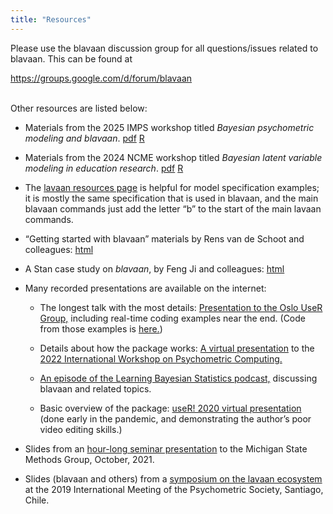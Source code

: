 ```yaml
---
title: "Resources"
---
```


Please use the blavaan discussion group for all questions/issues related to blavaan.  This can be found at

<a target="_blank" href="https://groups.google.com/d/forum/blavaan">https://groups.google.com/d/forum/blavaan</a><br /><br />

Other resources are listed below:

- Materials from the 2025 IMPS workshop titled *Bayesian psychometric modeling and blavaan*. <a href="https://ecmerkle.github.io/pub/merkle_imps25.pdf">pdf</a> <a href="https://ecmerkle.github.io/pub/merkle_imps25.R">R</a>

- Materials from the 2024 NCME workshop titled *Bayesian latent variable modeling in education research*. <a href="https://ecmerkle.github.io/pub/merkle_ncme24.pdf">pdf</a> <a href="https://ecmerkle.github.io/pub/merkle_ncme24.R">R</a>

- The <a href="http://lavaan.ugent.be/resources/index.html">lavaan resources page</a> is helpful for model specification examples; it is mostly the same specification that is used in blavaan, and the main blavaan commands just add the letter "b" to the start of the main lavaan commands.

- "Getting started with blavaan" materials by Rens van de Schoot and colleagues: <a href="https://www.rensvandeschoot.com/tutorials/blavaan-how-to-get-started/">html</a>

- A Stan case study on *blavaan*, by Feng Ji and colleagues: <a href="https://mc-stan.org/users/documentation/case-studies/sem.html">html</a>

- Many recorded presentations are available on the internet:
    - The longest talk with the most details: <a href="https://youtu.be/xJy5zIkzgvg">Presentation to the Oslo UseR Group,</a> including real-time coding examples near the end. (Code from those examples is <a href="https://ecmerkle.github.io/pub/merkle_oslo_script.R">here.</a>)

    - Details about how the package works: <a href="https://www.youtube.com/watch?v=Mm6oP_Ss6qg">A virtual presentation</a> to the <a href="https://www.psychoco.org/2022/">2022 International Workshop on Psychometric Computing.</a>

	- <a href="https://learnbayesstats.com/episode/102-bayesian-structural-equation-modeling-causal-inference-psychometrics-ed-merkle/">An episode of the Learning Bayesian Statistics podcast,</a> discussing blavaan and related topics.

    - Basic overview of the package: <a href="https://www.youtube.com/watch?v=zWA43-6taNA">useR! 2020 virtual presentation</a> (done early in the pandemic, and demonstrating the author's poor video editing skills.)
	

- Slides from an <a href="https://ecmerkle.github.io/pub/Merkle_msu21.pdf">hour-long seminar presentation</a> to the Michigan State Methods Group, October, 2021.

- Slides (blavaan and others) from a <a href="https://osf.io/bcy78/">symposium on the lavaan ecosystem</a> at the 2019 International Meeting of the Psychometric Society, Santiago, Chile.
